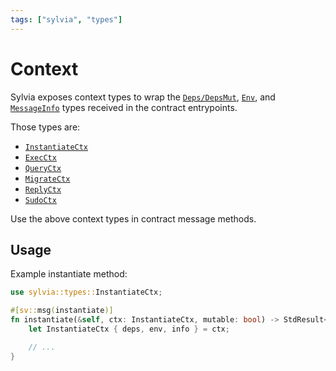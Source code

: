 ```yaml
---
tags: ["sylvia", "types"]
---
```



# Context

Sylvia exposes context types to wrap the [`Deps/DepsMut`](../../core/entrypoints.mdx#depsdepsmut),
[`Env`](../../core/entrypoints.mdx#env), and [`MessageInfo`](../../core/entrypoints.mdx#messageinfo)
types received in the contract entrypoints.

Those types are:

- [`InstantiateCtx`](https://docs.rs/sylvia/latest/sylvia/types/struct.InstantiateCtx.html)
- [`ExecCtx`](https://docs.rs/sylvia/latest/sylvia/types/struct.ExecCtx.html)
- [`QueryCtx`](https://docs.rs/sylvia/latest/sylvia/types/struct.QueryCtx.html)
- [`MigrateCtx`](https://docs.rs/sylvia/latest/sylvia/types/struct.MigrateCtx.html)
- [`ReplyCtx`](https://docs.rs/sylvia/latest/sylvia/types/struct.ReplyCtx.html)
- [`SudoCtx`](https://docs.rs/sylvia/latest/sylvia/types/struct.SudoCtx.html)

<Callout>Use the above context types in contract message methods.</Callout>

## Usage

Example instantiate method:

```rust
use sylvia::types::InstantiateCtx;

#[sv::msg(instantiate)]
fn instantiate(&self, ctx: InstantiateCtx, mutable: bool) -> StdResult<Response> {
    let InstantiateCtx { deps, env, info } = ctx;

    // ...
}
```

